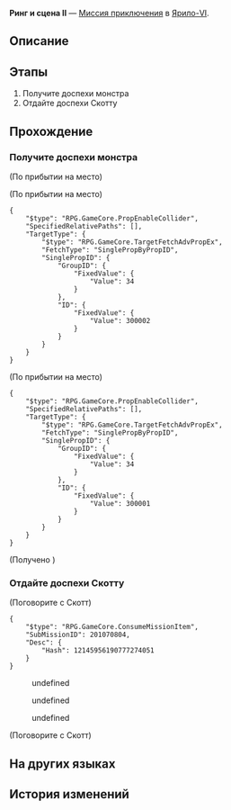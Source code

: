 {{Дополнить|Диалоги.}}
{{Миссия Инфобокс
|id              = 2010708
|Название        = 
|Изображение     = Миссия Освоения Ринг и сцена II.png
|Тип             = Миссия приключения
|События         = 
|Глава           = 
|Условия         = Завершена [[Миссия приключения]] ''[[Ринг и сцена I]]''
|Персонажи       = Первопроходец; Скотт
|СтартЛокация    = Камнеград
|Мир             = Ярило-VI
|Локации         = Камнеград
|Предыдущая      = Ринг и сцена I
|Следующая       = Гладиатор
|Награды         = Опыт Освоения*250; Звёздный нефрит*40; Журнал приключений*4; Shield (Item)*100
}}
'''Ринг и сцена II''' — [[Миссия приключения]] в [[Ярило-VI]].

==Описание==
{{Описание|Вам удалось стянуть доспехи с монстра из Фрагментума и получаете от Скотта последнюю часть оплаты.<br />Однако вас не покидает странное чувство. Что-то с этой бронёй не так...}}

==Этапы==
# Получите доспехи монстра
# Отдайте доспехи Скотту

==Прохождение==
{{Дополнить}}

<!--Unknown TalkSentence: 201223301-->
{{Диалог Конец}}

===Получите доспехи монстра===
{{Описание миссии|локация=Заклёпкоград|Скотт отказывается отдавать вам ранее обещанную награду. Вы стали настаивать, и он всё-таки согласился. Но часть платежа можно будет получить только после того, как вы сделаете кое-что для него. Вам это совсем не нравится, но ничего не поделаешь, вам остаётся только согласиться. Вы знаете, что должник - это хозяин.}}
{{Диалог Начало}}
;(По прибытии на место)

;(По прибытии на место)
<!--Unknown TalkSentence: 201223302-->
<!--Unknown TalkSentence: 201223303-->
<pre>{
	"$type": "RPG.GameCore.PropEnableCollider",
	"SpecifiedRelativePaths": [],
	"TargetType": {
		"$type": "RPG.GameCore.TargetFetchAdvPropEx",
		"FetchType": "SinglePropByPropID",
		"SinglePropID": {
			"GroupID": {
				"FixedValue": {
					"Value": 34
				}
			},
			"ID": {
				"FixedValue": {
					"Value": 300002
				}
			}
		}
	}
}</pre>

;(По прибытии на место)
<!--Unknown TalkSentence: 201223302-->
<!--Unknown TalkSentence: 201223303-->
<pre>{
	"$type": "RPG.GameCore.PropEnableCollider",
	"SpecifiedRelativePaths": [],
	"TargetType": {
		"$type": "RPG.GameCore.TargetFetchAdvPropEx",
		"FetchType": "SinglePropByPropID",
		"SinglePropID": {
			"GroupID": {
				"FixedValue": {
					"Value": 34
				}
			},
			"ID": {
				"FixedValue": {
					"Value": 300001
				}
			}
		}
	}
}</pre>
;(Получено {{Item|Броня монстра Фрагментума|20|x=1|text=Броня монстра Фрагментума}})
<!--Unknown TalkSentence: 201223304-->
{{Диалог Конец}}

===Отдайте доспехи Скотту===
{{Описание миссии|локация=Камнеград|Вам удалось стянуть доспехи с монстра из Фрагментума. Хоть они и ужасно воняют, сейчас вам нужно поспешить в Бойцовский клуб и попросить у Скотта награду. Но, получив награду, вы начинаете понимать, что с доспехами что-то не так...}}
{{Диалог Начало}}

;(Поговорите с Скотт)
<!--Unknown TalkSentence: 101026602-->
<pre>{
	"$type": "RPG.GameCore.ConsumeMissionItem",
	"SubMissionID": 201070804,
	"Desc": {
		"Hash": 12145956190777274051
	}
}</pre>
<!--Unknown TalkSentence: 101026603-->
<!--Unknown TalkSentence: 101026604-->
:{{Диалог|Стрелка}} undefined
:<!--Unknown TalkSentence: 101026606-->
:<!--Unknown TalkSentence: 101026609-->
:<!--Unknown TalkSentence: 101026610-->
:<!--Unknown TalkSentence: 101026611-->
:{{Диалог|Стрелка}} undefined
:<!--Unknown TalkSentence: 101026608-->
:<!--Unknown TalkSentence: 101026615-->
:<!--Unknown TalkSentence: 101026609-->
:<!--Unknown TalkSentence: 101026610-->
:<!--Unknown TalkSentence: 101026611-->
:{{Диалог|Стрелка}} undefined
:<!--Unknown TalkSentence: 101026617-->
:<!--Unknown TalkSentence: 101026618-->
:<!--Unknown TalkSentence: 101026609-->
:<!--Unknown TalkSentence: 101026610-->
:<!--Unknown TalkSentence: 101026611-->
<!--Unknown TalkSentence: 101026606-->
<!--Unknown TalkSentence: 101026609-->
<!--Unknown TalkSentence: 101026610-->
<!--Unknown TalkSentence: 101026611-->

;(Поговорите с Скотт)
<!--Unknown TalkSentence: 501027818-->
{{Диалог Конец}}

==На других языках==
{{На других языках
|en   = Ring and Stage II
|zhs  = 拳台即戏台•下
|zht  = 拳台即戲台•下
|ja   = リング即ち舞台である・下
|ko   = 링이 곧 무대•하
|es   = El ring es el escenario II
|fr   = Le ring et la scène II
|ru   = Ринг и сцена II
|th   = เวทีท้าประลอง 2
|vi   = Võ Đài Là Sân Khấu-Hạ
|de   = Ring und Bühne II
|id   = Panggung Tinju Adalah Panggung Pertunjukan 2
|pt   = Arena e Palco II
}}

==История изменений==
{{История изменений|2.7}}
